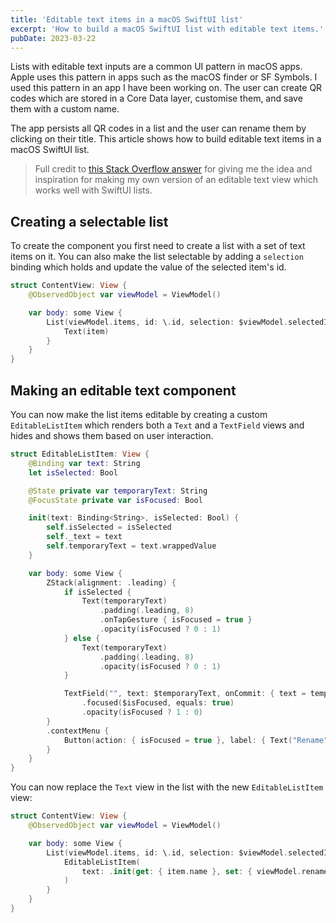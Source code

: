 ```yaml
---
title: 'Editable text items in a macOS SwiftUI list'
excerpt: 'How to build a macOS SwiftUI list with editable text items.'
pubDate: 2023-03-22
---
```


Lists with editable text inputs are a common UI pattern in macOS apps. Apple uses this pattern in apps such as the macOS finder or SF Symbols. I used this pattern in an app I have been working on. The user can create QR codes which are stored in a Core Data layer, customise them, and save them with a custom name.

The app persists all QR codes in a list and the user can rename them by clicking on their title. This article shows how to build editable text items in a macOS SwiftUI list.

> Full credit to [this Stack Overflow answer](https://stackoverflow.com/a/67864507/17421764) for giving me the idea and inspiration for making my own version of an editable text view which works well with SwiftUI lists.

## Creating a selectable list

To create the component you first need to create a list with a set of text items on it. You can also make the list selectable by adding a `selection` binding which holds and update the value of the selected item's id.

```swift:ContentView.swift
struct ContentView: View {
    @ObservedObject var viewModel = ViewModel()

    var body: some View {
        List(viewModel.items, id: \.id, selection: $viewModel.selectedId) { item in
            Text(item)
        }
    }
}
```

## Making an editable text component

You can now make the list items editable by creating a custom `EditableListItem` which renders both a `Text` and a `TextField` views and hides and shows them based on user interaction.

```swift:EditableListItem.swift
struct EditableListItem: View {
    @Binding var text: String
    let isSelected: Bool

    @State private var temporaryText: String
    @FocusState private var isFocused: Bool

    init(text: Binding<String>, isSelected: Bool) {
        self.isSelected = isSelected
        self._text = text
        self.temporaryText = text.wrappedValue
    }

    var body: some View {
        ZStack(alignment: .leading) {
            if isSelected {
                Text(temporaryText)
                    .padding(.leading, 8)
                    .onTapGesture { isFocused = true }
                    .opacity(isFocused ? 0 : 1)
            } else {
                Text(temporaryText)
                    .padding(.leading, 8)
                    .opacity(isFocused ? 0 : 1)
            }

            TextField("", text: $temporaryText, onCommit: { text = temporaryText })
                .focused($isFocused, equals: true)
                .opacity(isFocused ? 1 : 0)
        }
        .contextMenu {
            Button(action: { isFocused = true }, label: { Text("Rename") })
        }
    }
}
```

You can now replace the `Text` view in the list with the new `EditableListItem` view:

```swift:ContentView.swift
struct ContentView: View {
    @ObservedObject var viewModel = ViewModel()

    var body: some View {
        List(viewModel.items, id: \.id, selection: $viewModel.selectedId) { item in
            EditableListItem(
                text: .init(get: { item.name }, set: { viewModel.renamed(id: item.id, name: $0) }), isSelected: item.id == viewModel.selectedId
            )
        }
    }
}
```
